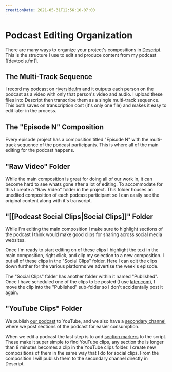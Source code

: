 ```yaml
---
creationDate: 2021-05-31T12:56:10-07:00
---
```


# Podcast Editing Organization

There are many ways to organize your project's compositions in [Descript](https://www.descript.com/). This is the structure I use to edit and produce content from my podcast [[devtools.fm]].

## The Multi-Track Sequence

I record my podcast on [riverside.fm](https://riverside.fm) and it outputs each person on the podcast as a video with only that person's video and audio. I upload these files into Descript then transcribe them as a single multi-track sequence. This both saves on transcription cost (it's only one file) and makes it easy to edit later in the process.

## The "Episode N" Composition

Every episode project has a composition titled "Episode N" with the multi-track sequence of the podcast participants. This is where all of the main editing for the podcast happens.

## "Raw Video" Folder

While the main composition is great for doing all of our work in, it can become hard to see whats gone after a lot of editing. To accommodate for this I create a "Raw Video" folder in the project. This folder houses an unedited composition of each podcast participant so I can easily see the original content along with it's transcript.

## "[[Podcast Social Clips|Social Clips]]" Folder

While I'm editing the main composition I make sure to highlight sections of the podcast I think would make good clips for sharing across social media websites.

Once I'm ready to start editing on of these clips I highlight the text in the main composition, right click, and clip my selection to a new composition. I put all of these clips in the "Social Clips" folder. Here I can edit the clips down further for the various platforms we advertise the week's episode.

The "Social Clips" folder has another folder within it named "Published". Once I have scheduled one of the clips to be posted (I use [later.com](https://later.com)), I move the clip into the "Published" sub-folder so I don't accidentally post it again.

## "YouTube Clips" Folder

We publish [our podcast](https://www.youtube.com/channel/UCFsRlOn7gODgv6WUriLrzXg) to YouTube, and we also have a [secondary channel](https://www.youtube.com/channel/UCtKRj3QiajrQpObzOO0V3yg) where we post sections of the podcast for easier consumption.

When we edit a podcast the last step is to add [section markers](https://help.descript.com/hc/en-us/articles/360042210672-Markers) to the script. These make it super simple to find YouTube clips, any section the is longer than 8 minutes becomes a clip in the YouTube clips folder. I create new compositions of them in the same way that I do for social clips. From the composition I will publish them to the secondary channel directly in Descript.
